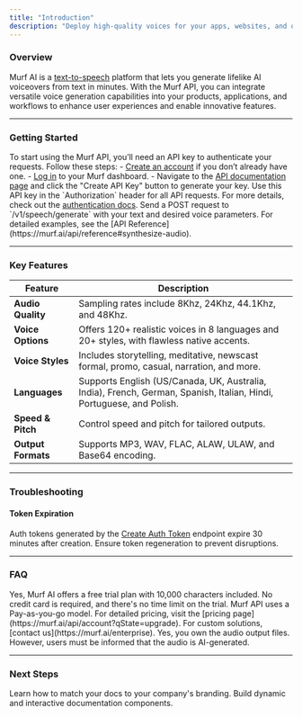 ```yaml
---
title: "Introduction"
description: "Deploy high-quality voices for your apps, websites, and other services at scale. Engage your users with Murf's natural-sounding voiceovers for chatbots, virtual assistants, VR systems, metaverse games, automobiles, public announcements, IVR, and more."
---
```


### Overview

Murf AI is a [text-to-speech](https://murf.ai/text-to-speech) platform that lets you generate lifelike AI voiceovers from text in minutes. With the Murf API, you can integrate versatile voice generation capabilities into your products, applications, and workflows to enhance user experiences and enable innovative features.

***

### Getting Started

<Accordion title="Step 1: Create an API Key">
  To start using the Murf API, you’ll need an API key to authenticate your requests. Follow these steps:
  - <a href="https://murf.ai/api/signup">Create an account</a> if you don’t already have one.
  - <a href="https://murf.ai/api/dashboard">Log in</a> to your Murf dashboard.
  - Navigate to the <a href="https://murf.ai/api/docs">API documentation page</a> and click the "Create API Key" button to generate your key.
  Use this API key in the `Authorization` header for all API requests. For more details, check out the <a href="https://murf.ai/api/reference#authentication">authentication docs</a>.
</Accordion>

<Accordion title="Step 2: Synthesize Your First Audio">
  Send a POST request to `/v1/speech/generate` with your text and desired voice parameters. For detailed examples, see the [API Reference](https://murf.ai/api/reference#synthesize-audio).
</Accordion>

***

### Key Features

| Feature            | Description                                                                                                          |
| ------------------ | -------------------------------------------------------------------------------------------------------------------- |
| **Audio Quality**  | Sampling rates include 8Khz, 24Khz, 44.1Khz, and 48Khz.                                                              |
| **Voice Options**  | Offers 120+ realistic voices in 8 languages and 20+ styles, with flawless native accents.                            |
| **Voice Styles**   | Includes storytelling, meditative, newscast formal, promo, casual, narration, and more.                              |
| **Languages**      | Supports English (US/Canada, UK, Australia, India), French, German, Spanish, Italian, Hindi, Portuguese, and Polish. |
| **Speed & Pitch**  | Control speed and pitch for tailored outputs.                                                                        |
| **Output Formats** | Supports MP3, WAV, FLAC, ALAW, ULAW, and Base64 encoding.                                                            |

***

### Troubleshooting

#### Token Expiration

Auth tokens generated by the [Create Auth Token](https://murf.ai/api/reference#create-auth-token) endpoint expire 30 minutes after creation. Ensure token regeneration to prevent disruptions.

***

### FAQ

<Accordion title="Can I try the API before purchasing?">
  Yes, Murf AI offers a free trial plan with 10,000 characters included. No credit card is required, and there's no time limit on the trial.
</Accordion>

<Accordion title="What is the pricing model for the API?">
  Murf API uses a Pay-as-you-go model. For detailed pricing, visit the [pricing page](https://murf.ai/api/account?qState=upgrade). For custom solutions, [contact us](https://murf.ai/enterprise).
</Accordion>

<Accordion title="Do I own the audio output files?">
  Yes, you own the audio output files. However, users must be informed that the audio is AI-generated.
</Accordion>

***

### Next Steps

<CardGroup cols={2}>
  <Card title="Customize Your Docs" icon="palette" href="https://mintlify.com/docs/settings/global">
    Learn how to match your docs to your company's branding.
  </Card>

  <Card title="Add Components" icon="screwdriver-wrench" href="https://mintlify.com/docs/components/accordion">
    Build dynamic and interactive documentation components.
  </Card>
</CardGroup>
